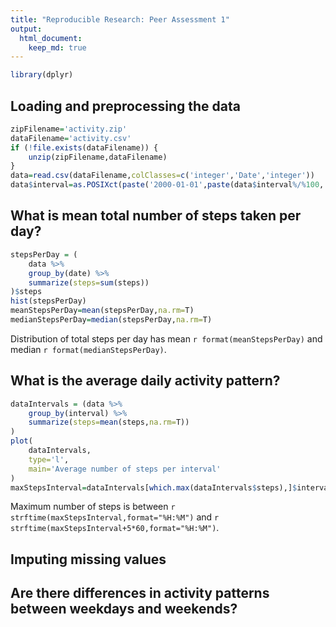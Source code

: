 ```yaml
---
title: "Reproducible Research: Peer Assessment 1"
output: 
  html_document:
    keep_md: true
---
```


```r
library(dplyr)
```

## Loading and preprocessing the data

```r
zipFilename='activity.zip'
dataFilename='activity.csv'
if (!file.exists(dataFilename)) {
	unzip(zipFilename,dataFilename)
}
data=read.csv(dataFilename,colClasses=c('integer','Date','integer'))
data$interval=as.POSIXct(paste('2000-01-01',paste(data$interval%/%100, data$interval%%100, 0, sep=':')))
```


## What is mean total number of steps taken per day?

```r
stepsPerDay = (
	data %>% 
	group_by(date) %>% 
	summarize(steps=sum(steps))
)$steps
hist(stepsPerDay)
meanStepsPerDay=mean(stepsPerDay,na.rm=T)
medianStepsPerDay=median(stepsPerDay,na.rm=T)
```

Distribution of total steps per day has mean `r format(meanStepsPerDay)` and median `r format(medianStepsPerDay)`.


## What is the average daily activity pattern?

```r
dataIntervals = (data %>%
	group_by(interval) %>%
	summarize(steps=mean(steps,na.rm=T))
)
plot(
	dataIntervals,
	type='l',
	main='Average number of steps per interval'
)
maxStepsInterval=dataIntervals[which.max(dataIntervals$steps),]$interval
```

Maximum number of steps is between `r strftime(maxStepsInterval,format="%H:%M")` and `r strftime(maxStepsInterval+5*60,format="%H:%M")`.


## Imputing missing values



## Are there differences in activity patterns between weekdays and weekends?
